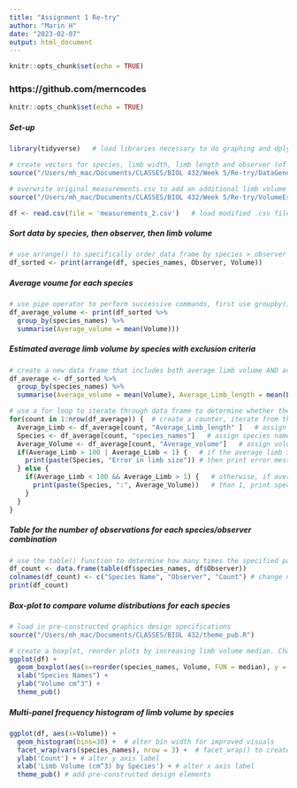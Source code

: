 ```yaml
---
title: "Assignment 1 Re-try"
author: "Marin H"
date: "2023-02-07"
output: html_document
---
```


```r
knitr::opts_chunk$set(echo = TRUE)
```

### https://github.com/merncodes

```r
knitr::opts_chunk$set(echo = TRUE)
```

##### Set-up
```r
library(tidyverse)   # load libraries necessary to do graphing and dplyr

# create vectors for species, limb width, limb length and observer (of species measurements), then combine vectors in one dataframe. Numerical values for limb width and length were sampled from a uniform distribution. Save dataframe to a measurements.csv
source("/Users/mh_mac/Documents/CLASSES/BIOL 432/Week 5/Re-try/DataGenerato2.R") 

# overwrite original measurements.csv to add an additional limb volume column to the dataframe. Use pi*((0.5*(df$Limb_width))^2)*df$Limb_length – the formula for a cylinder's volume – to estimate limb volume
source("/Users/mh_mac/Documents/CLASSES/BIOL 432/Week 5/Re-try/VolumeEstimator_2.R")

df <- read.csv(file = 'measurements_2.csv')   # load modified .csv file
```

##### Sort data by species, then observer, then limb volume
```r
# use arrange() to specifically order data frame by species > observer > limb volume
df_sorted <- print(arrange(df, species_names, Observer, Volume))
```
##### Average voume for each species
```r
# use pipe operator to perform successive commands, first use groupby() to organize the 100 rows by species types; then use summarise() to simultaneously create a new column and calculate the average limb volume for each species. Ultimately, this creates a tibble consisting of 5 rows. 
df_average_volume <- print(df_sorted %>% 
  group_by(species_names) %>%
  summarise(Average_volume = mean(Volume)))
```

##### Estimated average limb volume by species with exclusion criteria
```r
# create a new data frame that includes both average limb volume AND average limb length
df_average <- df_sorted %>% 
  group_by(species_names) %>%
  summarise(Average_volume = mean(Volume), Average_Limb_length = mean(Limb_length))

# use a for loop to iterate through data frame to determine whether there is a limb length error or not. 
for(count in 1:nrow(df_average)) {  # create a counter, iterate from the first row to the last in data frame
  Average_Limb <- df_average[count, "Average_Limb_length" ]   # assign limb value for that iteration of count
  Species <- df_average[count, "species_names"]   # assign species names for that iteration of count
  Average_Volume <- df_average[count, "Average_volume"]   # assign volume value for that iteration of count
  if(Average_Limb > 100 | Average_Limb < 1) {   # if the average limb is greater than 100 OR less than 1
    print(paste(Species, "Error in limb size")) # then print error message
  } else {                            
    if(Average_Limb < 100 && Average_Limb > 1) {   # otherwise, if average limb is less than 100 AND greater
      print(paste(Species, ":", Average_Volume))   # than 1, print species name : average volume
    } 
  }
}
```

##### Table for the number of observations for each species/observer combination
```r
# use the table() function to determine how many times the specified parameters occur together, with the output displayed in a new column 'Count'
df_count <- data.frame(table(df$species_names, df$Observer)) 
colnames(df_count) <- c("Species Name", "Observer", "Count") # change names of columns to increase aesthetic 
print(df_count)
```

##### Box-plot to compare volume distributions for each species
```r
# load in pre-constructed graphics design specifications 
source("/Users/mh_mac/Documents/CLASSES/BIOL 432/theme_pub.R")

# create a boxplot, reorder plots by increasing limb volume median. Change axis titles manually, but use theme_pub() for remaining visual alterations
ggplot(df) +
  geom_boxplot(aes(x=reorder(species_names, Volume, FUN = median), y = Volume, fill = species_names)) +
  xlab("Species Names") +
  ylab("Volume cm^3") +
  theme_pub() 
```

##### Multi-panel frequency histogram of limb volume by species
```r
ggplot(df, aes(x=Volume)) +
  geom_histogram(bins=30) +  # alter bin width for improved visuals
  facet_wrap(vars(species_names), nrow = 3) +  # facet_wrap() to create a multi-panel output 
  ylab('Count') + # alter y axis label
  xlab('Limb Volume (cm^3) by Species') + # alter x axis label
  theme_pub() # add pre-constructed design elements
```
